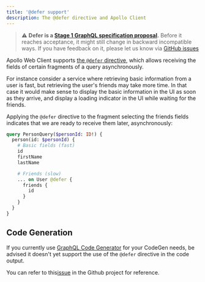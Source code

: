 ```yaml
---
title: '@defer support'
description: The @defer directive and Apollo Client
---
```


> ⚠️ **Defer is a [Stage 1 GraphQL specification proposal](https://github.com/graphql/graphql-spec/blob/main/CONTRIBUTING.md#stage-1-proposal).** Before it reaches acceptance, it might still change in backward incompatible ways. If you have feedback on it, please let us know via [GitHub issues](https://github.com/apollographql/apollo-client/issues/new?assignees=&labels=&template=bug.md)

Apollo Web Client supports [the `@defer` directive](https://github.com/graphql/graphql-wg/blob/main/rfcs/DeferStream.md), which allows receiving the fields of certain fragments of a query asynchronously.

For instance consider a service where retrieving basic information from a user is fast, but retrieving the user's friends may take more time. In that case it would make sense to display the basic information in the UI as soon as they arrive, and display a loading indicator in the UI while waiting for the friends.

Applying the `@defer` directive to the fragment selecting the friends fields indicates that we are ready to receive them later, asynchronously:

```graphql
query PersonQuery($personId: ID!) {
  person(id: $personId) {
    # Basic fields (fast)
    id
    firstName
    lastName

    # Friends (slow)
    ... on User @defer {
      friends {
        id
      }
    }
  }
}
```

## Code Generation

If you currently use [GraphQL Code Generator](https://www.the-guild.dev/graphql/codegen) for your CodeGen needs, be advised it doesn't yet support the use of the `@defer` directive in the code output.

You can refer to this[issue](https://github.com/dotansimha/graphql-code-generator/issues/7885) in the Github project for reference.



